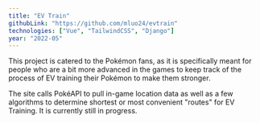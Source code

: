 ```yaml
---
title: "EV Train"
githubLink: "https://github.com/mluo24/evtrain"
technologies: ["Vue", "TailwindCSS", "Django"]
year: "2022-05"
---
```


This project is catered to the Pokémon fans, as it is specifically meant for people who are a bit more advanced in the games to keep track of the process of EV training their Pokémon to make them stronger.

The site calls <Link href="https://pokeapi.co/" underline="hover" target="_blank">PokéAPI</Link> to pull in-game location data as well as a few algorithms to determine shortest or most convenient "routes" for EV Training. It is currently still in progress.